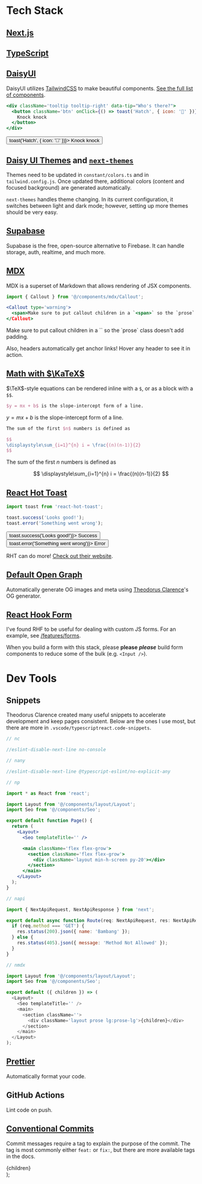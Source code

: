 
# Tech Stack

## [Next.js](https://next.js)

## [TypeScript](https://typescriptlang.org)

## [DaisyUI](https://daisyui.com)

DaisyUI utilizes [TailwindCSS](https://tailwindcss.com) to make beautiful components.
[See the full list of components](https://daisyui.com/components).

```jsx
<div className='tooltip tooltip-right' data-tip="Who's there?">
  <button className='btn' onClick={() => toast('Hatch', { icon: '🤧' })}>
    Knock knock
  </button>
</div>
```

<div className='tooltip tooltip-right' data-tip="Who's there?">
  <button className='btn' onClick={() => toast('Hatch', { icon: '🤧' })}>
    Knock knock
  </button>
</div>

## [Daisy UI Themes](https://daisyui.com/docs/themes) and [`next-themes`](https://www.npmjs.com/package/next-themes)

Themes need to be updated in `constant/colors.ts` and in `tailwind.config.js`.
Once updated there, additional colors (content and focused background) are generated automatically.

`next-themes` handles theme changing.
In its current configuration, it switches between light and dark mode; however, setting up more themes should be very easy.

## [Supabase](https://supabase.com)

Supabase is the free, open-source alternative to Firebase.
It can handle storage, auth, realtime, and much more.

## [MDX](https://mdxjs.com)

MDX is a superset of Markdown that allows rendering of JSX components.

```jsx
import { Callout } from '@/components/mdx/Callout';

<Callout type='warning'>
  <span>Make sure to put callout children in a `<span>` so the `prose` class doesn't add padding.</span>
</Callout>
```

<Callout type='warning'>
  <span>Make sure to put callout children in a `<span>` so the `prose` class doesn't add padding.</span>
</Callout>

Also, headers automatically get anchor links!
Hover any header to see it in action.

## [Math with $\KaTeX$](https://katex.org)

$\TeX$-style equations can be rendered inline with a `$`, or as a block with a `$$`.

```latex
$y = mx + b$ is the slope-intercept form of a line.
```

$y = mx + b$ is the slope-intercept form of a line.

```latex
The sum of the first $n$ numbers is defined as

$$
\displaystyle\sum_{i=1}^{n} i = \frac{(n)(n-1)}{2}
$$
```

The sum of the first $n$ numbers is defined as

$$
\displaystyle\sum_{i=1}^{n} i = \frac{(n)(n-1)}{2}
$$

## [React Hot Toast](https://react-hot-toast.com)

```javascript
import toast from 'react-hot-toast';

toast.success('Looks good!');
toast.error('Something went wrong');
```

<div className='flex gap-2'>
  <button className='btn' onClick={() => toast.success('Looks good!')}>
    <TbCheck className='mr-2' />
    Success
  </button>
  <button className='btn' onClick={() => toast.error('Something went wrong')}>
    <TbX className='mr-2' />
    Error
  </button>
</div>

RHT can do more! [Check out their website](https://react-hot-toast.com).

## [Default Open Graph](https://github.com/theodorusclarence/og)

Automatically generate OG images and meta using [Theodorus Clarence](https://theodorusclarence.com)'s OG generator.

## [React Hook Form](https://react-hook-form.com)

I've found RHF to be useful for dealing with custom JS forms.
For an example, see [/features/forms](/features/forms).

When you build a form with this stack, please **please** **_please_** build form components to reduce some of the bulk (e.g. `<Input />`).

# Dev Tools

## Snippets

Theodorus Clarence created many useful snippets to accelerate development and keep pages consistent.
Below are the ones I use most, but there are more in `.vscode/typescriptreact.code-snippets`.

```javascript
// nc

//eslint-disable-next-line no-console
```

```javascript
// nany

//eslint-disable-next-line @typescript-eslint/no-explicit-any
```

```jsx
// np

import * as React from 'react';

import Layout from '@/components/layout/Layout';
import Seo from '@/components/Seo';

export default function Page() {
  return (
    <Layout>
      <Seo templateTitle='' />

      <main className='flex flex-grow'>
        <section className='flex flex-grow'>
          <div className='layout min-h-screen py-20'></div>
        </section>
      </main>
    </Layout>
  );
}
```

```javascript
// napi

import { NextApiRequest, NextApiResponse } from 'next';

export default async function Route(req: NextApiRequest, res: NextApiResponse) {
  if (req.method === 'GET') {
    res.status(200).json({ name: 'Bambang' });
  } else {
    res.status(405).json({ message: 'Method Not Allowed' });
  }
}
```

```javascript
// nmdx

import Layout from '@/components/layout/Layout';
import Seo from '@/components/Seo';

export default ({ children }) => (
  <Layout>
    <Seo templateTitle='' />
    <main>
      <section className=''>
        <div className='layout prose lg:prose-lg'>{children}</div>
      </section>
    </main>
  </Layout>
);
```

## [Prettier](https://prettier.io)

Automatically format your code.

## GitHub Actions

Lint code on push.

## [Conventional Commits](https://www.conventionalcommits.org/en/v1.0.0/)

Commit messages require a tag to explain the purpose of the commit.
The tag is most commonly either `feat:` or `fix:`, but there are more available tags in the docs.

  <Layout>
    <Seo templateTitle='Features' />
    <main>
      <section className=''>
        <div className='layout'>
          <Breadcrumbs />
        </div>
        <div className='layout min-h-c prose lg:prose-lg'>{children}</div>
      </section>
    </main>
  </Layout>
);
